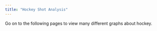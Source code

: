 ```yaml
---
title: "Hockey Shot Analysis"
---
```


Go on to the following pages to view many different graphs about hockey.